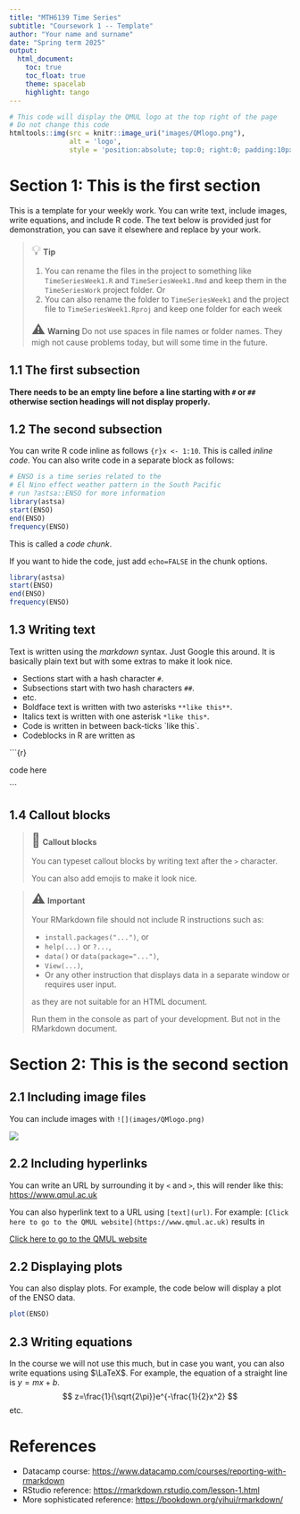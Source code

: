 ```yaml
---
title: "MTH6139 Time Series" 
subtitle: "Coursework 1 -- Template" 
author: "Your name and surname" 
date: "Spring term 2025" 
output: 
  html_document:
    toc: true
    toc_float: true
    theme: spacelab 
    highlight: tango
---
```

 
```r
# This code will display the QMUL logo at the top right of the page
# Do not change this code
htmltools::img(src = knitr::image_uri("images/QMlogo.png"),
               alt = 'logo',
               style = 'position:absolute; top:0; right:0; padding:10px; width:20%;')
```

# Section 1: This is the first section
This is a template for your weekly work. You can write text, include images, write equations, and include R code. The text below is provided just for demonstration, you can save it elsewhere and replace by your work.

> <font size="5">💡</font> **Tip**
> 
> 1. You can rename the files in the project to something like `TimeSeriesWeek1.R` and `TimeSeriesWeek1.Rmd` and keep them in the `TimeSeriesWork` project folder.
> Or
> 2. You can also rename the folder to `TimeSeriesWeek1` and the project file to 
`TimeSeriesWeek1.Rproj` and keep one folder for each week
>
> <font size="5">⚠️</font> **Warning** Do not use spaces in file names or folder names. They migh not cause problems today, but will some time in the future.

## 1.1 The first subsection
**There needs to be an empty line before a line starting with `#` or `##` otherwise section headings will not display properly.**

## 1.2 The second  subsection
You can write R code inline as follows `{r}x <- 1:10`. This is called *inline code*. You can also write code in a separate block as follows:

```r
# ENSO is a time series related to the 
# El Nino effect weather pattern in the South Pacific
# run ?astsa::ENSO for more information
library(astsa)
start(ENSO)
end(ENSO)
frequency(ENSO)
```
This is called a *code chunk*.

If you want to hide the code, just add `echo=FALSE` in the chunk options.
```r
library(astsa)
start(ENSO)
end(ENSO)
frequency(ENSO)
```

## 1.3 Writing text
Text is written using the *markdown* syntax. Just Google this around. It is basically plain text but with some extras to make it look nice. 

- Sections start with a hash character `#`. 
- Subsections start with two hash characters `##`.
- etc.
- Boldface text is written with two asterisks `**like this**`.
- Italics text is written with one asterisk `*like this*`.
- Code is written in between  back-ticks \`like this\`.
- Codeblocks in R are written as 

\`\`\`{r}

code here

\`\`\`
  
## 1.4 Callout blocks

> <font size="5">📘</font> **Callout blocks**
> 
> You can typeset callout blocks 
> by writing text after the `>` character. 
> 
> You can also add emojis to make it look nice.

> <font size="5">⚠️</font> **Important**
> 
> Your RMarkdown file should not include R instructions such as:
>
> - `install.packages("...")`, or
> - `help(...)` or `?...`,
> - `data()` or `data(package="...")`,
> - `View(...)`,
> - Or any other instruction that displays data in a separate window or requires user input.
> 
> as they are not suitable for an HTML document.
> 
> Run them in the console as part of your development. But not in the RMarkdown document.

# Section 2: This is the second section

## 2.1 Including image files
You can include images with `![](images/QMlogo.png)`

![](images/QMlogo.png)


## 2.2 Including hyperlinks
You can write an URL by surrounding it by `<` and `>`, this will render like this: <https://www.qmul.ac.uk>

You can also hyperlink text to a URL using `[text](url)`. 
For example:  `[Click here to go to the QMUL website](https://www.qmul.ac.uk)` results in 


[Click here to go to the QMUL website](https://www.qmul.ac.uk)


## 2.2 Displaying plots
You can also display plots. For example, the code below will display a plot of the ENSO data.
```r
plot(ENSO)
```

## 2.3 Writing equations
In the course we will not use this much, but in case you want, you can also write equations using $\LaTeX$. For example, the equation of a straight line is $y = mx + b$.
$$
z=\frac{1}{\sqrt{2\pi}}e^{-\frac{1}{2}x^2}
$$
etc.


# References

- Datacamp course: <https://www.datacamp.com/courses/reporting-with-rmarkdown>
- RStudio reference: <https://rmarkdown.rstudio.com/lesson-1.html>
- More sophisticated reference: <https://bookdown.org/yihui/rmarkdown/>
